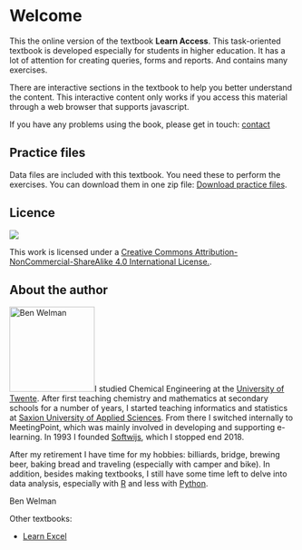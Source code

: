 # Welcome {.unnumbered}

This the online version of the textbook **Learn Access**. This task-oriented textbook is developed especially for students in higher education. It has a lot of attention for creating queries, forms and reports. And contains many exercises.

There are interactive sections in the textbook to help you better understand the content. This interactive content only works if you access this material through a web browser that supports javascript.

If you have any problems using the book, please get in touch: [contact](mailto:bwelman@gmail.com)

::: callout-important
## Practice files

Data files are included with this textbook. You need these to perform the exercises. You can download them in one zip file: [Download practice files](Practicefiles-LearnAccess.zip).
:::

## Licence {.unnumbered}

[![](images/creativecommons-by-nc-sa.png)](https://creativecommons.org/licenses/by-nc-sa/4.0)

This work is licensed under a <a rel="license" href="https://creativecommons.org/licenses/by-nc-sa/4.0">Creative Commons Attribution-NonCommercial-ShareAlike 4.0 International License.</a>.

## About the author {.unnumbered}

![Ben Welman](images/benw2.png){.quarto-cover-image .image-fluid width="150"}I studied Chemical Engineering at the [University of Twente](https://www.utwente.nl/en/). After first teaching chemistry and mathematics at secondary schools for a number of years, I started teaching informatics and statistics at [Saxion University of Applied Sciences](https://www.saxion.edu/). From there I switched internally to MeetingPoint, which was mainly involved in developing and supporting e-learning. In 1993 I founded [Softwijs](https://bwelman.github.io/softwijs/), which I stopped end 2018.

After my retirement I have time for my hobbies: billiards, bridge, brewing beer, baking bread and traveling (especially with camper and bike). In addition, besides making textbooks, I still have some time left to delve into data analysis, especially with [R](https://en.wikipedia.org/wiki/R_(programming_language)) and less with [Python](https://www.python.org/).

Ben Welman

Other textbooks:

-   [Learn Excel](https://learnexcel.netlify.app/)
